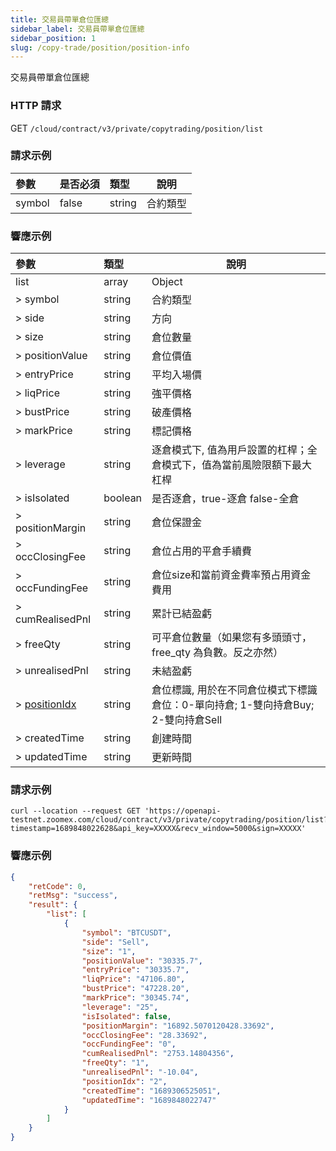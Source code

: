 ```yaml
---
title: 交易員帶單倉位匯總
sidebar_label: 交易員帶單倉位匯總
sidebar_position: 1
slug: /copy-trade/position/position-info
---
```


交易員帶單倉位匯總

### HTTP 請求

GET `/cloud/contract/v3/private/copytrading/position/list`

### 請求示例

| 參數 | 是否必須	 | 類型 | 說明 |
|:----- |:-------|:-----|------ |
|symbol |false |string |合約類型 |

### 響應示例

| 參數 | 類型 | 說明|
|:----- |:-----|----- |
|list|array |Object |
|> symbol|string |合約類型 |
|> side |string |方向 |
|> size |string |倉位數量 |
|> positionValue |string |倉位價值 |
|> entryPrice |string |平均入場價  |
|> liqPrice |string |強平價格 |
|> bustPrice |string |破產價格  |
|> markPrice |string |標記價格 |
|> leverage |string |逐倉模式下, 值為用戶設置的杠桿；全倉模式下，值為當前風險限額下最大杠桿 |
|> isIsolated |boolean |是否逐倉，true-逐倉 false-全倉 |
|> positionMargin |string |倉位保證金  |
|> occClosingFee |string |倉位占用的平倉手續費 |
|> occFundingFee |string |倉位size和當前資金費率預占用資金費用 |
|> cumRealisedPnl |string |累計已結盈虧 |
|> freeQty |string |可平倉位數量（如果您有多頭頭寸，free_qty 為負數。反之亦然） |
|> unrealisedPnl |string |未結盈虧 |
|> [positionIdx](../enum#positionidx) |string |倉位標識, 用於在不同倉位模式下標識倉位：0-單向持倉; 1-雙向持倉Buy; 2-雙向持倉Sell|
|> createdTime |string |創建時間 |
|> updatedTime |string |更新時間 |

### 請求示例

``` shell
curl --location --request GET 'https://openapi-testnet.zoomex.com/cloud/contract/v3/private/copytrading/position/list?timestamp=1689848022628&api_key=XXXXX&recv_window=5000&sign=XXXXX'
```

### 響應示例

```json
{
    "retCode": 0,
    "retMsg": "success",
    "result": {
        "list": [
            {
                "symbol": "BTCUSDT",
                "side": "Sell",
                "size": "1",
                "positionValue": "30335.7",
                "entryPrice": "30335.7",
                "liqPrice": "47106.80",
                "bustPrice": "47228.20",
                "markPrice": "30345.74",
                "leverage": "25",
                "isIsolated": false,
                "positionMargin": "16892.5070120428.33692",
                "occClosingFee": "28.33692",
                "occFundingFee": "0",
                "cumRealisedPnl": "2753.14804356",
                "freeQty": "1",
                "unrealisedPnl": "-10.04",
                "positionIdx": "2",
                "createdTime": "1689306525051",
                "updatedTime": "1689848022747"
            }
        ]
    }
}
```